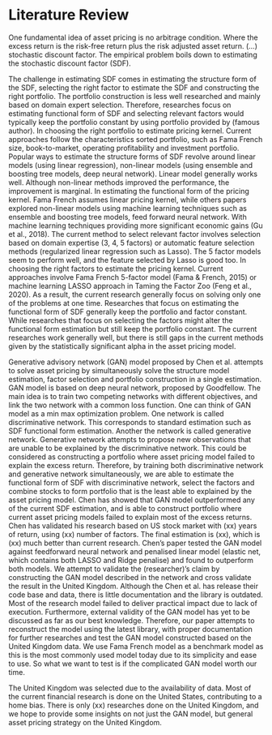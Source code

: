 # Literature Review

<!-- Explain the current literature on the issue
Highlighting the gap in the literature
Explain clearly how your research contribute to
the topic -->

<!-- Explain the objective in asset pricing
The main goal in asset pricing is to understand
the right pricing for an asset given the risk
of the asset. -->

One fundamental idea of asset pricing is no
arbitrage condition. Where the excess return is
the risk-free return plus the risk adjusted asset
return. (...) stochastic discount factor.
The empirical problem boils down to estimating the
stochastic discount factor (SDF).

<!-- Explain the current strategy in asset pricing-->
The challenge in estimating SDF comes in
estimating the structure form of the SDF,
selecting the right factor to estimate the SDF and
constructing the right portfolio.
<!--break-->
The portfolio construction is less well researched
and mainly based on domain expert selection.
Therefore, researches focus on estimating
functional form of SDF and selecting relevant
factors would typically keep the portfolio
constant by using portfolio provided by (famous
author).
In choosing the right portfolio to estimate pricing kernel.
Current approaches follow the characteristics sorted
portfolio, such as Fama French size, book-to-market,
operating profitability and investment portfolio.
<!--break-->
Popular ways to estimate the structure forms of
SDF revolve around linear models (using linear
regression), non-linear models (using ensemble and
boosting tree models, deep neural network). Linear
model generally works well. Although non-linear
methods improved the performance, the improvement
is marginal.
In estimating the functional form of the pricing kernel.
Fama French assumes linear pricing kernel, while
others papers explored non-linear models using machine
learning techniques such as ensemble and boosting tree
models, feed forward neural network.  With machine learning
techniques providing more significant economic gains (Gu et
al., 2018).
<!--break-->
The current method to select relevant factor
involves selection based on domain expertise (3,
4, 5 factors) or automatic feature selection
methods (regularized linear regression such as
Lasso). The 5 factor models seem to perform well,
and the feature selected by Lasso is good too.
In choosing the right factors to estimate the pricing
kernel. Current approaches involve Fama French 5-factor
model (Fama & French, 2015) or machine learning LASSO
approach in Taming the Factor Zoo (Feng et al., 2020).
<!-- Explain the limitation in asset pricing strategy -->
As a result, the current research generally focus on
solving only one of the problems at one time.
Researches that focus on estimating the functional
form of SDF generally keep the portfolio and
factor constant. While researches that focus on
selecting the factors might alter the functional
form estimation but still keep the portfolio
constant.
The current researches work generally well, but
there is still gaps in the current methods given
by the statistically significant alpha in the
asset pricing model.

<!-- Explain how GAN model contributes to the strategy -->
Generative advisory network (GAN) model proposed by
Chen et al. attempts to solve asset pricing
by simultaneously solve the structure model
estimation, factor selection and portfolio
construction in a single estimation.
GAN model is based on deep neural network,
proposed by Goodfellow. The main idea is to train
two competing networks with different objectives,
and link the two network with a common loss
function. One can think of GAN model as a min max
optimization problem.
One network is called discriminative network. This
corresponds to standard estimation such as SDF
functional form estimation.
Another the network is called generative network.
Generative network attempts to propose new
observations that are unable to be explained by the
discriminative network. This could be considered
as constructing a portfolio where asset pricing
model failed to explain the excess return.
Therefore, by training both discriminative network
and generative network simultaneously, we are able
to estimate the functional form of SDF with
discriminative network, select the factors and
combine stocks to form portfolio that is the least
able to explained by the asset pricing model.
Chen has showed that GAN model
outperformed any of the current SDF estimation,
and is able to construct portfolio where current
asset pricing models failed to explain most of the
excess returns. 
<!-- Explain the current validation strategy -->
Chen has validated his research based
on US stock market with (xx) years of return,
using (xx) number of factors. The final estimation
is (xx), which is (xx) much better than current
research.
Chen's paper tested the GAN model against feedforward
neural network and penalised linear model (elastic net,
which contains both LASSO and Ridge penalise) and found to
outperform both models.
<!-- Explain why the validation strategy is insufficient -->
We attempt to validate the (researcher)'s claim by
constructing the GAN model described in the
network and cross validate the result in the
United Kingdom.
Although the Chen et al. has release their code
base and data, there is little documentation and
the library is outdated. Most of the research
model failed to deliver practical impact due to
lack of execution. Furthermore, external
validity of the GAN model has yet to be discussed
as far as our best knowledge.
<!-- Explain how we aim to improve the validation strategy -->
Therefore, our paper attempts to reconstruct the
model using the latest library, with proper
documentation for further researches and test the
GAN model constructed based on the United Kingdom
data.
We use Fama French model as a benchmark model as this is the
most commonly used model today due to its simplicity and
ease to use. So what we want to test is if the complicated
GAN model worth our time.

<!-- Explain the work done in UK, and why is it insufficient -->
The United Kingdom was selected due to the
availability of data. Most of the current
financial research is done on the United States,
contributing to a home bias. There is only (xx)
researches done on the United Kingdom, and we hope
to provide some insights on not just the GAN
model, but general asset pricing strategy on the
United Kingdom.
